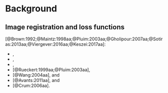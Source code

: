 
# Background

## Image registration and loss functions

\textcolor{blue}{
Given two images, denoted by $I$ and $J$, pairwise image registration is
the process of establishing spatial correspondence
between the two domain representations.  Such transformations are frequently
generated through the optimization of an objective function, $E(I, J, T)$,
typically of the form:}

\begin{equation}
\label{eq:E}
E(I, J, T) = \mathcal{S}(I, J \circ T) + \mathcal{R}( T )
\end{equation}

\textcolor{blue}{
where $T$ represents the spatial transformation between ``fixed'' (or ``source'')
image $I$ and ``moving'' (or ``target'') image $J$, $\mathcal{S}$ corresponds to a similarity measure
between the fixed and warped moving images, and $\mathcal{R}$ denotes a
regularization term quantifying certain constraints on transformation
flexibility.  Image registration, as a field of methodological development, can be largely
characterized as a thorough exploration of various aspects of this functional
relationship.}

\textcolor{blue}{
Casting the optimization function described by Equation (\ref{eq:E}) within a deep learning
paradigm is fairly straightforward with the so-called deep learning ``loss function'' often
comprising similar terms as more traditional formulations.  For example,
the following are a sampling of common similarity measures which have a long history
within the community}
[@Brown:1992;@Maintz:1998aa;@Pluim:2003aa;@Gholipour:2007aa;@Sotiras:2013aa;@Viergever:2016aa;@Keszei:2017aa]:

* \textcolor{blue}{Normalized cross correlation (NCC):  $1 - \Big\langle  \frac{I - \mu_I}{ \| I - \mu_I \|_2}, \frac{J - \mu_J}{ \| J - \mu_J \|_2}  \Big\rangle$},
* \textcolor{blue}{L1 or photometric difference: $\| I - J \|$},
* \textcolor{blue}{Mean squared intensity error (MSQ): $\| I - J \|^2$},
* \textcolor{blue}{Normalized mutual information (NMI)} [@Rueckert:1999aa;@Pluim:2003aa]\textcolor{blue}{: $\frac{H(I) + H(J)}{H(I,J)}$ where $H$ is the Shannon Entropy},
* \textcolor{blue}{Structural similarity index (SSIM)} [@Wang:2004aa]\textcolor{blue}{:  $\frac{(2\mu_I\mu_J + c_1)(2\sigma_{IJ} + c_2)}{(\mu_I^2 + \mu_J^2 + c_1)(\sigma_I^2 + \sigma_J^2 + c_2)}$}, and
* \textcolor{blue}{Local cross correlation (LCC)} [@Avants:2011aa]\textcolor{blue}{: $\frac{\sum_{x_i \in \mathcal{N}} \left( \left( I(x_i) - \mu_{I(x)} \right) \left( J(x_i) - \mu_{J(x)} \right) \right)^2}{\sum_{x_i \in \mathcal{N}} \left( I(x_i) - \mu_{I(x)} \right)^2 \sum_{x_i \in \mathcal{N}} \left( J(x_i) - \mu_{J(x)} \right)^2}$}, and
* \textcolor{blue}{Dice label overlap} [@Crum:2006aa]\textcolor{blue}{: $\frac{\sum_l| I_l \cap J_l|}{\sum_l| I_l \cup J_l|}$}.

\textcolor{blue}{
and continue to be relevant as loss functions with current deep learning trends (see Table 1).  This is in
addition to the incorporation of common explicit regularization terms derived from physical or geometric
models.
}

\textcolor{blue}{
Deep learning also provides opportunities for new perspectives such as
training on loss functions which penalize deviations from the ``true'' transformations
contained within the training data.   This includes possibilities ranging from
the L1-norm on the set of quaternary points defining a homology to the L2-norm of
the true and predicted vectors defining a dense displacement field.  There is also
significant potential for leveraging the learned feature maps generated within the
network architectures for optimizing these spatial transforms.
}
